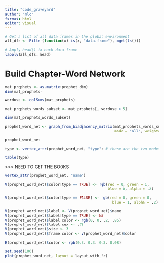 ```yaml
---
title: "code_graveyard"
author: "mlc"
format: html
editor: visual
---
```


```r
# Get a list of all data frames in the global environment
all_dfs <- Filter(function(x) is(x, "data.frame"), mget(ls()))

# Apply head() to each data frame
lapply(all_dfs, head)
```

# Build Chapter-Word Network

```r
mat_prophets <- as.matrix(prophet_dtm)
dim(mat_prophets)
```

```r
worduse <- colSums(mat_prophets)

mat_prophets_words_subset <- mat_prophets[, worduse > 5]

dim(mat_prophets_words_subset)
```

```r
prophet_word_net <- graph_from_biadjacency_matrix(mat_prophets_words_subset,
                                                  mode = "all", weighted = T)

prophet_word_net
```

```r
type <- vertex_attr(prophet_word_net, "type") # these are the two modes (word/chapter)

table(type)  
```

\>\>\> NEED TO GET THE BOOKS

```r
vertex_attr(prophet_word_net, "name")
```

```r
V(prophet_word_net)$color[type == TRUE] <- rgb(red = 0, green = 1, 
                                               blue = 0, alpha = .2) 
```

```r
V(prophet_word_net)$color[type == FALSE] <- rgb(red = 0, green = 0, 
                                                 blue = 1, alpha = .2)
```

```r
V(prophet_word_net)$label <- V(prophet_word_net)$name
V(prophet_word_net)$label[type == TRUE] <- NA 
V(prophet_word_net)$label.color <- rgb(0, 0, .2, .85)
V(prophet_word_net)$label.cex <- .75
V(prophet_word_net)$size <- 3
V(prophet_word_net)$frame.color <- V(prophet_word_net)$color
```

```r
E(prophet_word_net)$color <- rgb(0.3, 0.3, 0.3, 0.08)
```

```r
set.seed(106)
plot(prophet_word_net, layout = layout_with_fr)
```
